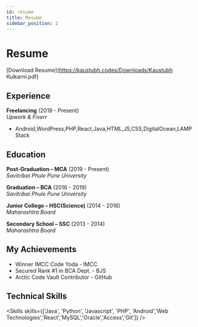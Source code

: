 ```yaml
---
id: resume
title: Resume
sidebar_position: 2
---
```


# Resume

[Download Resume](https://kaustubh.codes/Downloads/Kaustubh Kulkarni.pdf)

## Experience

**Freelancing** (2019 - Present)  
_Upwork & Fiverr_

- Android,WordPress,PHP,React,Java,HTML,JS,CSS,DigitalOcean,LAMP Stack




## Education

**Post-Graduation – MCA** (2019 - Present)  
_Savitribai Phule Pune University_

**Graduation – BCA** (2016 - 2019)  
_Savitribai Phule Pune University_

**Junior College – HSC(Science)** (2014 - 2016)  
_Maharashtra Board_

**Secondary School – SSC** (2013 - 2014)  
_Maharashtra Board_



## My Achievements 

*   Winner IMCC Code Yoda - IMCC
*   Secured Rank #1 in BCA Dept. - BJS
*   Arctic Code Vault Contributor - GitHub



## Technical Skills


<Skills skills={['Java', 'Python', 'Javascript', 'PHP', 'Android','Web Technologies','React','MySQL','Oracle','Access','Git']} />


